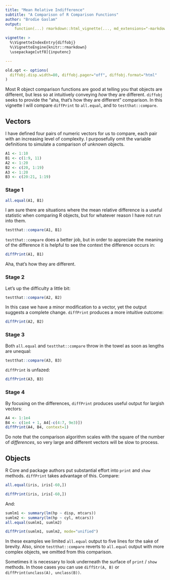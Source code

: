 ```yaml
---
title: "Mean Relative Indifference"
subtitle: "A Comparison of R Comparison Functions"
author: "Brodie Gaslam"
output:
    function(...) rmarkdown::html_vignette(..., md_extensions="-markdown_in_html_blocks", css=c(file.path(system.file(package="diffobj"), "css", "diffobj.css"), "styles.css"))

vignette: >
  %\VignetteIndexEntry{diffobj}
  %\VignetteEngine{knitr::rmarkdown}
  \usepackage[utf8]{inputenc}

---
```


```r
old.opt <- options(
  diffobj.disp.width=80, diffobj.pager="off", diffobj.format="html"
)
```

Most R object comparison functions are good at telling you that
objects are different, but less so at intuitively conveying _how_ they are
different.  `diffobj` seeks to provide the "aha, that's how they are different" comparison.  In this vignette I will compare `diffPrint` to `all.equal`, and to `testthat::compare`.

## Vectors

I have defined four pairs of numeric vectors for us to compare, each pair with
an increasing level of complexity.  I purposefully omit the variable definitions
to simulate a comparison of unknown objects.

```r
A1 <- 1:10
B1 <- c(1:9, 11)
A2 <- 1:20
B2 <- c(20, 1:19)
A3 <- 1:20
B3 <- c(20:21, 1:19)
```

### Stage 1

```r
all.equal(A1, B1)
```
I am sure there are situations where the mean relative difference is a useful
statistic when comparing R objects, but for whatever reason I have not run into them.
```r
testthat::compare(A1, B1)
```
`testthat::compare` does a better job, but in order to appreciate the meaning of
the difference it is helpful to see the context the difference occurs in:
```r
diffPrint(A1, B1)
```
Aha, that's how they are different.

### Stage 2

Let's up the difficulty a little bit:

```r
testthat::compare(A2, B2)
```

In this case we have a minor modification to a vector, yet the output suggests a
complete change.  `diffPrint` produces a more intuitive outcome:

```r
diffPrint(A2, B2)
```

### Stage 3

Both `all.equal` and `testthat::compare` throw in the towel as soon as lengths
are unequal:
```r
testthat::compare(A3, B3)
```
`diffPrint` is unfazed:
```r
diffPrint(A3, B3)
```

### Stage 4

By focusing on the differences, `diffPrint` produces useful output for largish
vectors:

```r
A4 <- 1:1e4
B4 <- c(1e4 + 1, A4[-c(4:7, 9e3)])
diffPrint(A4, B4, context=1)
```

Do note that the comparison algorithm scales with the square of the number of
_differences_, so very large and different vectors will be slow to process.

## Objects

R Core and package authors put substantial effort into `print` and `show`
methods.  `diffPrint` takes advantage of this.  Compare:

```r
all.equal(iris, iris[-60,])
```
```r
diffPrint(iris, iris[-60,])
```

And:

```r
sumlm1 <- summary(lm(hp ~ disp, mtcars))
sumlm2 <- summary(lm(hp ~ cyl, mtcars))
all.equal(sumlm1, sumlm2)
```
```r
diffPrint(sumlm1, sumlm2, mode="unified")
```

In these examples we limited `all.equal` output to five lines for the sake of
brevity.  Also, since `testthat::compare` reverts to `all.equal` output with more complex objects, we omitted from this comparison.

Sometimes it is necessary to look underneath the surface of `print` / `show`
methods.  In those cases you can use `diffStr(A, B)` or `diffPrint(unclass(A),
unclass(B))`.

